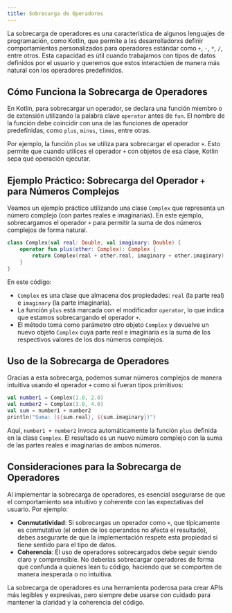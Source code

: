 ```yaml
---
title: Sobrecarga de Operadores
---
```



<ReadingTime />

La sobrecarga de operadores es una característica de algunos lenguajes de programación, como Kotlin, que permite a lxs desarrolladorxs definir comportamientos personalizados para operadores estándar como `+`, `-`, `*`, `/`, entre otros. Esta capacidad es útil cuando trabajamos con tipos de datos definidos por el usuario y queremos que estos interactúen de manera más natural con los operadores predefinidos.

## Cómo Funciona la Sobrecarga de Operadores

En Kotlin, para sobrecargar un operador, se declara una función miembro o de extensión utilizando la palabra clave `operator` antes de `fun`. El nombre de la función debe coincidir con una de las funciones de operador predefinidas, como `plus`, `minus`, `times`, entre otras.

Por ejemplo, la función `plus` se utiliza para sobrecargar el operador `+`. Esto permite que cuando utilices el operador `+` con objetos de esa clase, Kotlin sepa qué operación ejecutar.

## Ejemplo Práctico: Sobrecarga del Operador `+` para Números Complejos

Veamos un ejemplo práctico utilizando una clase `Complex` que representa un número complejo (con partes reales e imaginarias). En este ejemplo, sobrecargamos el operador `+` para permitir la suma de dos números complejos de forma natural.

```kotlin
class Complex(val real: Double, val imaginary: Double) {
    operator fun plus(other: Complex): Complex {
        return Complex(real + other.real, imaginary + other.imaginary)
    }
}
```

En este código:
- `Complex` es una clase que almacena dos propiedades: `real` (la parte real) e `imaginary` (la parte imaginaria).
- La función `plus` está marcada con el modificador `operator`, lo que indica que estamos sobrecargando el operador `+`.
- El método toma como parámetro otro objeto `Complex` y devuelve un nuevo objeto `Complex` cuya parte real e imaginaria es la suma de los respectivos valores de los dos números complejos.

## Uso de la Sobrecarga de Operadores

Gracias a esta sobrecarga, podemos sumar números complejos de manera intuitiva usando el operador `+` como si fueran tipos primitivos:

```kotlin
val number1 = Complex(1.0, 2.0)
val number2 = Complex(3.0, 4.0)
val sum = number1 + number2
println("Suma: (${sum.real}, ${sum.imaginary})")
```

Aquí, `number1 + number2` invoca automáticamente la función `plus` definida en la clase `Complex`. El resultado es un nuevo número complejo con la suma de las partes reales e imaginarias de ambos números.

## Consideraciones para la Sobrecarga de Operadores

Al implementar la sobrecarga de operadores, es esencial asegurarse de que el comportamiento sea intuitivo y coherente con las expectativas del usuario. Por ejemplo:
- **Conmutatividad**: Si sobrecargas un operador como `+`, que típicamente es conmutativo (el orden de los operandos no afecta el resultado), debes asegurarte de que la implementación respete esta propiedad si tiene sentido para el tipo de datos.
- **Coherencia**: El uso de operadores sobrecargados debe seguir siendo claro y comprensible. No deberías sobrecargar operadores de forma que confunda a quienes lean tu código, haciendo que se comporten de manera inesperada o no intuitiva.

La sobrecarga de operadores es una herramienta poderosa para crear APIs más legibles y expresivas, pero siempre debe usarse con cuidado para mantener la claridad y la coherencia del código.